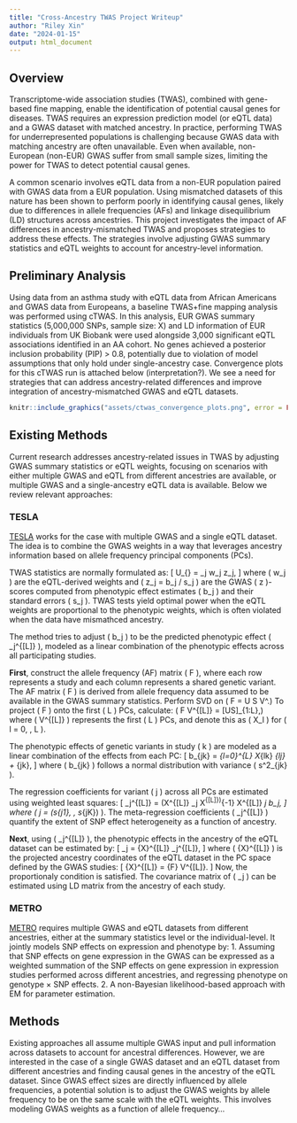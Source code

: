```yaml
---
title: "Cross-Ancestry TWAS Project Writeup"
author: "Riley Xin"
date: "2024-01-15"
output: html_document
---
```

## Overview

Transcriptome-wide association studies (TWAS), combined with gene-based fine mapping, enable the identification of potential causal genes for diseases. TWAS requires an expression prediction model (or eQTL data) and a GWAS dataset with matched ancestry. In practice, performing TWAS for underrepresented populations is challenging because GWAS data with matching ancestry are often unavailable. Even when available, non-European (non-EUR) GWAS suffer from small sample sizes, limiting the power for TWAS to detect potential causal genes. 

A common scenario involves eQTL data from a non-EUR population paired with GWAS data from a EUR population. Using mismatched datasets of this nature has been shown to perform poorly in identifying causal genes, likely due to differences in allele frequencies (AFs) and linkage disequilibrium (LD) structures across ancestries. This project investigates the impact of AF differences in ancestry-mismatched TWAS and proposes strategies to address these effects. The strategies involve adjusting GWAS summary statistics and eQTL weights to account for ancestry-level information. 

## Preliminary Analysis

Using data from an asthma study with eQTL data from African Americans and GWAS data from Europeans, a baseline TWAS+fine mapping analysis was performed using cTWAS. In this analysis, EUR GWAS summary statistics (5,000,000 SNPs, sample size: X) and LD information of EUR individuals from UK Biobank were used alongside 3,000 significant eQTL associations identified in an AA cohort. No genes achieved a posterior inclusion probability (PIP) > 0.8, potentially due to violation of model assumptions that only hold under single-ancestry case. Convergence plots for this cTWAS run is attached below (interpretation?). We see a need for strategies that can address ancestry-related differences and improve integration of ancestry-mismatched GWAS and eQTL datasets. 

```r
knitr::include_graphics("assets/ctwas_convergence_plots.png", error = FALSE)
```


## Existing Methods

Current research addresses ancestry-related issues in TWAS by adjusting GWAS summary statistics or eQTL weights, focusing on scenarios with either multiple GWAS and eQTL from different ancestries are available, or multiple GWAS and a single-ancestry eQTL data is available. Below we review relevant approaches:  

### TESLA

[TESLA](https://www.nature.com/articles/s41588-022-01282-x "Multi-ancestry transcriptome-wide association analyses yield insights into tobacco use biology and drug repurposing") works for the case with multiple GWAS and a single eQTL dataset. The idea is to combine the GWAS weights in a way that leverages ancestry information based on allele frequency principal components (PCs). 

TWAS statistics are normally formulated as:
\[
U_{\text{TWAS}} = \sum_j w_j z_j,
\]
where \( w_j \) are the eQTL-derived weights and \( z_j = b_j / s_j \) are the GWAS \( z \)-scores computed from phenotypic effect estimates \( b_j \) and their standard errors \( s_j \). TWAS tests yield optimal power when the eQTL weights are proportional to the phenotypic weights, which is often violated when the data have mismathced ancestry.

The method tries to adjust \( b_j \) to be the predicted phenotypic effect \( \hat{b}_j^{[L]} \), modeled as a linear combination of the phenotypic effects across all participating studies.

**First**, construct the allele frequency (AF) matrix \( F \), where each row represents a study and each column represents a shared genetic variant. The AF matrix \( F \) is derived from allele frequency data assumed to be available in the GWAS summary statistics. Perform SVD on \( F = U S V^\top.\)
To project \( F \) onto the first \( L \) PCs, calculate: \( F V^{[L]} = [US]_{1:L},\) where \( V^{[L]} \) represents the first \( L \) PCs, and denote this as \( X_l \) for \( l = 0, \ldots, L \).

The phenotypic effects of genetic variants in study \( k \) are modeled as a linear combination of the effects from each PC:
\[
b_{jk} = \sum_{l=0}^{L} X_{lk} \gamma_{lj} + \epsilon_{jk},
\]
where \( b_{jk} \) follows a normal distribution with variance \( s^2_{jk} \).

The regression coefficients for variant \( j \) across all PCs are estimated using weighted least squares:
\[
\hat{\gamma}_j^{[L]} = \left(X^{[L]\top} \Omega_j X^{[L]}\right)^{-1} X^{[L]\top} \Omega_j b_j,
\]
where \( \Omega_j = \text{diag}(s_{j1}, \ldots, s_{jK}) \). The meta-regression coefficients \( \hat{\gamma}_j^{[L]} \) quantify the extent of SNP effect heterogeneity as a function of ancestry. 

**Next**, using \( \hat{\gamma}_j^{[L]} \), the phenotypic effects in the ancestry of the eQTL dataset can be estimated by:
\[
\hat{b}_j = \bar{X}^{[L]} \hat{\gamma}_j^{[L]},
\]
where \( \bar{X}^{[L]} \) is the projected ancestry coordinates of the eQTL dataset in the PC space defined by the GWAS studies:
\[
\bar{X}^{[L]} = \bar{F} V^{[L]}.
\]
Now, the proportionaly condition is satisfied. The covariance matrix of \( \hat{b}_j \) can be estimated using LD matrix from the ancestry of each study.

### METRO

[METRO](https://pmc.ncbi.nlm.nih.gov/articles/PMC9118130/ "METRO: Multi-ancestry transcriptome-wide association studies for powerful gene-trait association detection") requires multiple GWAS and eQTL datasets from different ancestries, either at the summary statistics level or the individual-level. It jointly models SNP effects on expression and phenotype by: 1. Assuming that SNP effects on gene expression in the GWAS can be expressed as a weighted summation of the SNP effects on gene expression in expression studies performed across different ancestries, and regressing phenotype on genotype $\times$ SNP effects. 2. A non-Bayesian likelihood-based approach with EM for parameter estimation.

## Methods

Existing approaches all assume multiple GWAS input and pull information across datasets to account for ancestral differences. However, we are interested in the case of a single GWAS dataset and an eQTL dataset from different ancestries and finding causal genes in the ancestry of the eQTL dataset. Since GWAS effect sizes are directly influenced by allele frequencies, a potential solution is to adjust the GWAS weights  by allele frequency to be on the same scale with the eQTL weights. This involves modeling GWAS weights as a function of allele frequency...





